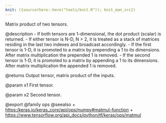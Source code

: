 ```yaml
---
knit: ({source(here::here("tools/knit.R")); knit_man_src})
---
```

Matrix product of two tensors.

@description
- If both tensors are 1-dimensional, the dot product (scalar) is returned.
- If either tensor is N-D, N > 2, it is treated as a stack of matrices
  residing in the last two indexes and broadcast accordingly.
- If the first tensor is 1-D, it is promoted to a matrix by prepending
  a 1 to its dimensions. After matrix multiplication the prepended
  1 is removed.
- If the second tensor is 1-D, it is promoted to a matrix by appending a 1
  to its dimensions. After matrix multiplication the appended 1 is removed.

@returns
    Output tensor, matrix product of the inputs.

@param x1
First tensor.

@param x2
Second tensor.

@export
@family ops
@seealso
+ <https:/keras.io/keras_core/api/ops/numpy#matmul-function>
+ <https://www.tensorflow.org/api_docs/python/tf/keras/ops/matmul>
